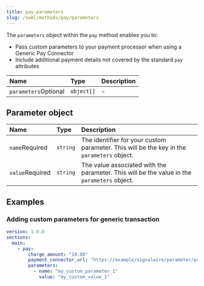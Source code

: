 ```yaml
---
title: pay.parameters
slug: /swml/methods/pay/parameters
---
```


The `parameters` object within the `pay` method enables you to:
* Pass custom parameters to your payment processor when using a Generic Pay Connector
* Include additional payment details not covered by the standard `pay` attributes

| Name                                               | Type     | Description                               |
|:---------------------------------------------------|:---------|:------------------------------------------|
| `parameters`<span className="optional-arg">Optional</span>     | `object[]`         | -                | Array of [parameter objects](#parameter-object) to pass to your payment processor.                                                                                                                               |

## Parameter object

| Name                                               | Type     | Description                               |
|:---------------------------------------------------|:---------|:------------------------------------------|
| `name`<span className="required-arg">Required</span> | `string` | The identifier for your custom parameter. This will be the key in the `parameters` object. |
| `value`<span className="required-arg">Required</span> | `string` | The value associated with the parameter. This will be the value in the `parameters` object.  |

## Examples

### Adding custom parameters for generic transaction

```yaml andJSON
version: 1.0.0
sections:
  main:
    - pay:
        charge_amount: "10.00"
        payment_connector_url: "https://example/signalwire/parameter/pay"
        parameters:
          - name: "my_custom_parameter_1"
            value: "my_custom_value_1"
```